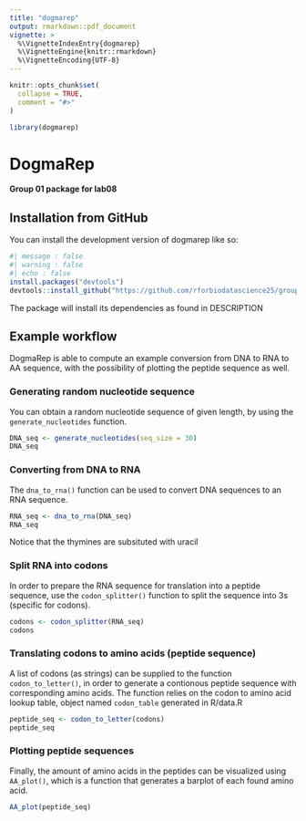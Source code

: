 ```yaml
---
title: "dogmarep"
output: rmarkdown::pdf_document
vignette: >
  %\VignetteIndexEntry{dogmarep}
  %\VignetteEngine{knitr::rmarkdown}
  %\VignetteEncoding{UTF-8}
---
```


```r
knitr::opts_chunk$set(
  collapse = TRUE,
  comment = "#>"
)
```

```r
library(dogmarep)
```

# DogmaRep

**Group 01 package for lab08**

## Installation from GitHub

You can install the development version of dogmarep like so:

```r
#| message : false
#| warning : false
#| echo : false
install.packages("devtools") 
devtools::install_github("https://github.com/rforbiodatascience25/group_01_package")
```

The package will install its dependencies as found in DESCRIPTION

## Example workflow

DogmaRep is able to compute an example conversion from DNA to RNA to AA sequence, with the possibility of plotting the peptide sequence as well.

### Generating random nucleotide sequence

You can obtain a random nucleotide sequence of given length, by using the `generate_nucleotides` function.

```r
DNA_seq <- generate_nucleotides(seq_size = 30)
DNA_seq
```

### Converting from DNA to RNA

The `dna_to_rna()` function can be used to convert DNA sequences to an RNA sequence.

```r
RNA_seq <- dna_to_rna(DNA_seq)
RNA_seq
```

Notice that the thymines are subsituted with uracil

### Split RNA into codons

In order to prepare the RNA sequence for translation into a peptide sequence, use the `codon_splitter()` function to split the sequence into 3s (specific for codons).

```r
codons <- codon_splitter(RNA_seq)
codons
```

### Translating codons to amino acids (peptide sequence)

A list of codons (as strings) can be supplied to the function `codon_to_letter()`, in order to generate a contionous peptide sequence with corresponding amino acids. The function relies on the codon to amino acid lookup table, object named `codon_table` generated in R/data.R

```r
peptide_seq <- codon_to_letter(codons)
peptide_seq
```

### Plotting peptide sequences

Finally, the amount of amino acids in the peptides can be visualized using `AA_plot()`, which is a function that generates a barplot of each found amino acid.

```r
AA_plot(peptide_seq)
```
